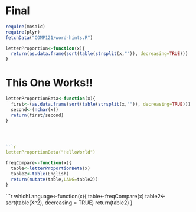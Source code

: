 Final
==========================
```r
require(mosaic)
require(plyr)
fetchData("COMP121/word-hints.R")
```

```r
letterProportion<-function(x){
  return(as.data.frame(sort(table(strsplit(x,"")), decreasing=TRUE)))
}
```

# This One Works!!
```r
letterProportionBeta<-function(x){
  first<-(as.data.frame(sort(table(strsplit(x,"")), decreasing=TRUE)))
  second<-(nchar(x))
  return(first/second)         
}




```r
letterProportionBeta("HelloWorld")

```



```r
freqCompare<-function(x){
  table<-letterProportionBeta(x)
  table2<-table(English)
  return(mutate(table,LANG=table2))
}


```


```r
whichLanguage<-function(x){
  table<-freqCompare(x)
  table2<-sort(table(X^2), decreasing = TRUE)
  return(table2)
}

  